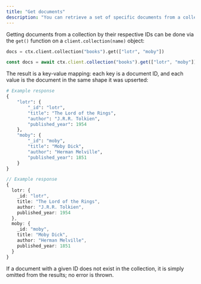 ```yaml
---
title: "Get documents"
description: "You can retrieve a set of specific documents from a collection by calling `client.collection(name).get([ids])`."
---
```


Getting documents from a collection by their respective IDs can be done via the `get()` function on a `client.collection(name)` object:

<CodeGroup>

```python Python
docs = ctx.client.collection("books").get(["lotr", "moby"])
```


```typescript Javascript
const docs = await ctx.client.collection("books").get(["lotr", "moby"])
```

</CodeGroup>

The result is a key-value mapping: each key is a document ID, and each value is the document in the same shape it was upserted:

<CodeGroup>

```python Python
# Example response
{
    "lotr": {
		"_id": "lotr",
        "title": "The Lord of the Rings",
        "author": "J.R.R. Tolkien",
        "published_year": 1954
    },
    "moby": {
		"_id": "moby",
        "title": "Moby Dick",
        "author": "Herman Melville",
        "published_year": 1851
    }
}
```


```typescript Javascript
// Example response
{
  lotr: {
	_id: "lotr",
    title: "The Lord of the Rings",
    author: "J.R.R. Tolkien",
    published_year: 1954
  },
  moby: {
	_id: "moby",
    title: "Moby Dick",
    author: "Herman Melville",
    published_year: 1851
  }
}
```

</CodeGroup>

<Warning>
  If a document with a given ID does not exist in the collection, it is simply omitted from the results; no error is thrown.
</Warning>